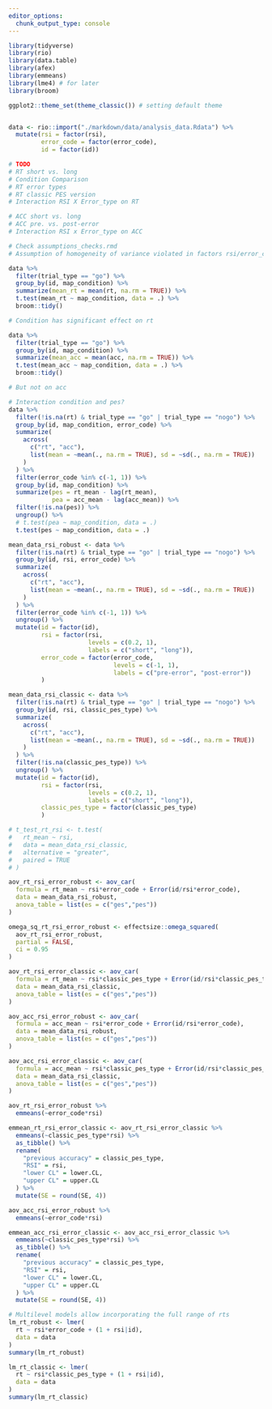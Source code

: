 ```yaml
---
editor_options:
  chunk_output_type: console
---
```


```r
library(tidyverse)
library(rio)
library(data.table)
library(afex)
library(emmeans)
library(lme4) # for later
library(broom)

ggplot2::theme_set(theme_classic()) # setting default theme
```

```r

```

```r
data <- rio::import("./markdown/data/analysis_data.Rdata") %>% 
  mutate(rsi = factor(rsi),
         error_code = factor(error_code),
         id = factor(id))
```

```r
# TODO
# RT short vs. long
# Condition Comparison
# RT error types
# RT classic PES version
# Interaction RSI X Error_type on RT

# ACC short vs. long
# ACC pre. vs. post-error
# Interaction RSI x Error_type on ACC


```

```r
# Check assumptions_checks.rmd 
# Assumption of homogeneity of variance violated in factors rsi/error_code
```

```r
data %>% 
  filter(trial_type == "go") %>% 
  group_by(id, map_condition) %>% 
  summarize(mean_rt = mean(rt, na.rm = TRUE)) %>% 
  t.test(mean_rt ~ map_condition, data = .) %>% 
  broom::tidy()

# Condition has significant effect on rt

data %>% 
  filter(trial_type == "go") %>% 
  group_by(id, map_condition) %>% 
  summarize(mean_acc = mean(acc, na.rm = TRUE)) %>% 
  t.test(mean_acc ~ map_condition, data = .) %>% 
  broom::tidy()

# But not on acc

# Interaction condition and pes?
data %>% 
  filter(!is.na(rt) & trial_type == "go" | trial_type == "nogo") %>% 
  group_by(id, map_condition, error_code) %>% 
  summarize(
    across(
      c("rt", "acc"),
      list(mean = ~mean(., na.rm = TRUE), sd = ~sd(., na.rm = TRUE))
    )
  ) %>% 
  filter(error_code %in% c(-1, 1)) %>% 
  group_by(id, map_condition) %>% 
  summarize(pes = rt_mean - lag(rt_mean),
            pea = acc_mean - lag(acc_mean)) %>% 
  filter(!is.na(pes)) %>% 
  ungroup() %>% 
  # t.test(pea ~ map_condition, data = .)
  t.test(pes ~ map_condition, data = .)

```


```r
mean_data_rsi_robust <- data %>% 
  filter(!is.na(rt) & trial_type == "go" | trial_type == "nogo") %>% 
  group_by(id, rsi, error_code) %>%
  summarize(
    across(
      c("rt", "acc"),
      list(mean = ~mean(., na.rm = TRUE), sd = ~sd(., na.rm = TRUE))
    )
  ) %>%
  filter(error_code %in% c(-1, 1)) %>% 
  ungroup() %>% 
  mutate(id = factor(id),
         rsi = factor(rsi, 
                      levels = c(0.2, 1),
                      labels = c("short", "long")),
         error_code = factor(error_code,
                             levels = c(-1, 1),
                             labels = c("pre-error", "post-error"))
         )

mean_data_rsi_classic <- data %>% 
  filter(!is.na(rt) & trial_type == "go" | trial_type == "nogo") %>% 
  group_by(id, rsi, classic_pes_type) %>%
  summarize(
    across(
      c("rt", "acc"),
      list(mean = ~mean(., na.rm = TRUE), sd = ~sd(., na.rm = TRUE))
    )
  ) %>%
  filter(!is.na(classic_pes_type)) %>% 
  ungroup() %>% 
  mutate(id = factor(id),
         rsi = factor(rsi, 
                      levels = c(0.2, 1),
                      labels = c("short", "long")),
         classic_pes_type = factor(classic_pes_type)
         )

# t_test_rt_rsi <- t.test(
#   rt_mean ~ rsi,
#   data = mean_data_rsi_classic,
#   alternative = "greater",
#   paired = TRUE
# )

aov_rt_rsi_error_robust <- aov_car(
  formula = rt_mean ~ rsi*error_code + Error(id/rsi*error_code),
  data = mean_data_rsi_robust,
  anova_table = list(es = c("ges","pes"))
)

omega_sq_rt_rsi_error_robust <- effectsize::omega_squared(
  aov_rt_rsi_error_robust,
  partial = FALSE,
  ci = 0.95
)

aov_rt_rsi_error_classic <- aov_car(
  formula = rt_mean ~ rsi*classic_pes_type + Error(id/rsi*classic_pes_type),
  data = mean_data_rsi_classic,
  anova_table = list(es = c("ges","pes"))
)

aov_acc_rsi_error_robust <- aov_car(
  formula = acc_mean ~ rsi*error_code + Error(id/rsi*error_code),
  data = mean_data_rsi_robust,
  anova_table = list(es = c("ges","pes"))
)

aov_acc_rsi_error_classic <- aov_car(
  formula = acc_mean ~ rsi*classic_pes_type + Error(id/rsi*classic_pes_type),
  data = mean_data_rsi_classic,
  anova_table = list(es = c("ges","pes"))
)
```

```r
aov_rt_rsi_error_robust %>% 
  emmeans(~error_code*rsi)

emmean_rt_rsi_error_classic <- aov_rt_rsi_error_classic %>% 
  emmeans(~classic_pes_type*rsi) %>% 
  as_tibble() %>% 
  rename(
    "previous accuracy" = classic_pes_type,
    "RSI" = rsi,
    "lower CL" = lower.CL,
    "upper CL" = upper.CL
  ) %>% 
  mutate(SE = round(SE, 4))

aov_acc_rsi_error_robust %>% 
  emmeans(~error_code*rsi)

emmean_acc_rsi_error_classic <- aov_acc_rsi_error_classic %>% 
  emmeans(~classic_pes_type*rsi) %>% 
  as_tibble() %>% 
  rename(
    "previous accuracy" = classic_pes_type,
    "RSI" = rsi,
    "lower CL" = lower.CL,
    "upper CL" = upper.CL
  ) %>% 
  mutate(SE = round(SE, 4))
```

```r
# Multilevel models allow incorporating the full range of rts
lm_rt_robust <- lmer(
  rt ~ rsi*error_code + (1 + rsi|id),
  data = data
)
summary(lm_rt_robust)

lm_rt_classic <- lmer(
  rt ~ rsi*classic_pes_type + (1 + rsi|id),
  data = data
)
summary(lm_rt_classic)
```
